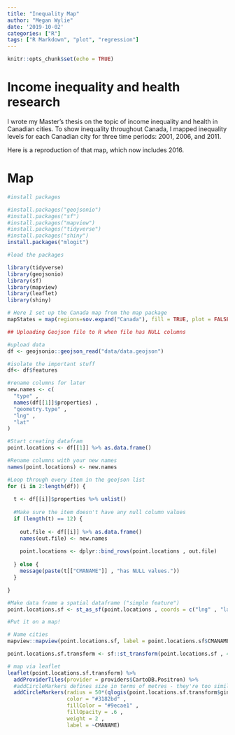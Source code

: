 ```yaml
---
title: "Inequality Map"
author: "Megan Wylie"
date: '2019-10-02'
categories: ["R"]
tags: ["R Markdown", "plot", "regression"]
---
```


```r
knitr::opts_chunk$set(echo = TRUE)
```

# Income inequality and health research

I wrote my Master's thesis on the topic of income inequality and health in Canadian cities. To show inequality throughout Canada, I mapped inequality levels for each Canadian city for three time periods: 2001, 2006, and 2011.

Here is a reproduction of that map, which now includes 2016.

# Map

```r

#install packages

#install.packages("geojsonio")
#install.packages("sf")
#install.packages("mapview")
#install.packages("tidyverse")
#install.packages("shiny")
install.packages("mlogit")

#load the packages

library(tidyverse)
library(geojsonio)
library(sf)
library(mapview)
library(leaflet)
library(shiny)

# Here I set up the Canada map from the map package
mapStates = map(regions=sov.expand("Canada"), fill = TRUE, plot = FALSE) 

## Uploading Geojson file to R when file has NULL columns

#upload data
df <- geojsonio::geojson_read("data/data.geojson")

#isolate the important stuff
df<- df$features

#rename columns for later
new.names <- c(
  "type" ,
  names(df[[1]]$properties) ,
  "geometry.type" ,
  "lng" ,
  "lat"
)

#Start creating datafram
point.locations <- df[[1]] %>% as.data.frame()

#Rename columns with your new names
names(point.locations) <- new.names

#Loop through every item in the geojson list
for (i in 2:length(df)) {
  
  t <- df[[i]]$properties %>% unlist()
  
  #Make sure the item doesn't have any null column values
  if (length(t) == 12) {
    
    out.file <- df[[i]] %>% as.data.frame()
    names(out.file) <- new.names
    
    point.locations <- dplyr::bind_rows(point.locations , out.file)
    
  } else {
    message(paste(t[["CMANAME"]] , "has NULL values."))
  }

}

#Make data frame a spatial dataframe ("simple feature")
point.locations.sf <- st_as_sf(point.locations , coords = c("lng" , "lat") , crs = 3347)

#Put it on a map!

# Name cities
mapview::mapview(point.locations.sf, label = point.locations.sf$CMANAME)

point.locations.sf.transform <- sf::st_transform(point.locations.sf , 4326)

# map via leaflet
leaflet(point.locations.sf.transform) %>% 
  addProviderTiles(provider = providers$CartoDB.Positron) %>%
  #addCircleMarkers defines size in terms of metres - they're too similar in size
  addCircleMarkers(radius = 50*(qlogis(point.locations.sf.transform$gini01)),
                   color = "#3182bd" ,
                   fillColor = "#9ecae1" ,
                   fillOpacity = .6 ,
                   weight = 2 ,
                   label = ~CMANAME)



```



